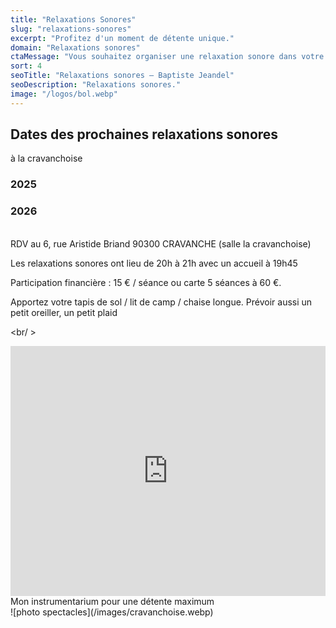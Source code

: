 ```yaml
---
title: "Relaxations Sonores"
slug: "relaxations-sonores"
excerpt: "Profitez d'un moment de détente unique."
domain: "Relaxations sonores"
ctaMessage: "Vous souhaitez organiser une relaxation sonore dans votre établissement ? Contactez-moi"
sort: 4
seoTitle: "Relaxations sonores — Baptiste Jeandel"
seoDescription: "Relaxations sonores."
image: "/logos/bol.webp"
---
```


## Dates des prochaines relaxations sonores
à la cravanchoise



<div class="scroll-mt-24 mb-12 flex flex-row justify-evenly items-start gap-6 flex-wrap" id="dates-relax">
  <div class="flex flex-col items-center gap-3">
    <h3>2025</h3>
    <RelaxDatesBtn label="9 septembre"  color="bg-stone-700" size="md" />
    <RelaxDatesBtn label="14 octobre"   color="bg-stone-700" size="md" />
    <RelaxDatesBtn label="4 novembre"   color="bg-stone-700" size="md" />
    <RelaxDatesBtn label="2 décembre"   color="bg-stone-700" size="md" />
  </div>

  <div class="flex flex-col items-center gap-3">
    <h3>2026</h3>
    <RelaxDatesBtn label="13 janvier"   color="bg-teal-800" size="md" />
    <RelaxDatesBtn label="3 février"    color="bg-teal-800" size="md" />
    <RelaxDatesBtn label="10 mars"      color="bg-teal-800" size="md" />
    <RelaxDatesBtn label="21 avril"     color="bg-teal-800" size="md" />
    <RelaxDatesBtn label="19 mai"     color="bg-teal-800" size="md" />
    <RelaxDatesBtn label="16 juin"     color="bg-teal-800" size="md" />
    <RelaxDatesBtn label="7 juillet"     color="bg-teal-800" size="md" />
  </div>
</div>
<br/ >
RDV au 6, rue Aristide Briand 90300 CRAVANCHE (salle la cravanchoise)

Les relaxations sonores ont lieu de 20h à 21h avec un accueil à 19h45

Participation financière : 15 € / séance ou carte 5 séances à 60 €.

Apportez votre tapis de sol / lit de camp / chaise longue. Prévoir aussi un petit oreiller, un petit plaid

<br/ >

<iframe width="100%" height="400" src="https://www.youtube.com/embed/4NSYIl8WeUg?si=vrE6o5TYyBuupONf" title="YouTube video player" frameborder="0" allow="accelerometer; autoplay; clipboard-write; encrypted-media; gyroscope; picture-in-picture; web-share" referrerpolicy="strict-origin-when-cross-origin" allowfullscreen></iframe>
Mon instrumentarium pour une détente maximum
<br/ >
![photo spectacles](/images/cravanchoise.webp)